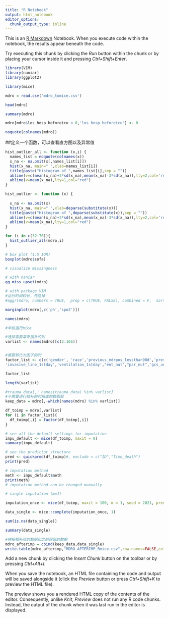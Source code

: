 ```yaml
---
title: "R Notebook"
output: html_notebook
editor_options: 
  chunk_output_type: inline
---
```


This is an [R Markdown](http://rmarkdown.rstudio.com) Notebook. When you execute code within the notebook, the results appear beneath the code. 

Try executing this chunk by clicking the *Run* button within the chunk or by placing your cursor inside it and pressing *Ctrl+Shift+Enter*. 

```r
library(VIM)
library(naniar)
library(ggplot2)
```


```r
library(mice)
```

```r
mdro = read.csv('mdro_tomice.csv')
```

```r
head(mdro)
```

```r
summary(mdro)
```
```r
mdro[mdro$los_hosp_beforeicu < 0,'los_hosp_beforeicu'] <- 0
```

```r
noquote(colnames(mdro))
```

##定义一个函数，可以查看直方图以及异常值
```r
hist_outlier_all <- function (x,i) {
  names_list = noquote(colnames(x))
  x_na <- na.omit(x[,names_list[i]])
  hist(x_na, main=" ",xlab=names_list[i])
  title(paste("Histogram of ",names_list[i],sep = ""))
  abline(v=c(mean(x_na)+3*sd(x_na),mean(x_na)-3*sd(x_na)),lty=2,col='red')
  abline(v=mean(x_na),lty=1,col="red")
} 

```

```r
hist_outlier <- function (x) {
  
  x_na <- na.omit(x)
  hist(x_na, main=" ",xlab=deparse(substitute(x)))
  title(paste("Histogram of ",deparse(substitute(x)),sep = ""))
  abline(v=c(mean(x_na)+3*sd(x_na),mean(x_na)-3*sd(x_na)),lty=2,col='red')
  abline(v=mean(x_na),lty=1,col="red")
}
```


```r
for (i in c(32:76)){
  hist_outlier_all(mdro,i)
}
```


```r
# box plot (1.5 IQR)
boxplot(mdro$sofa)

```

```r
# visualize missingness

# with naniar
gg_miss_upset(mdro)
```
```r
# with package VIM
#运行时间较长，先隐掉
#aggr(mdro, numbers = TRUE,  prop = c(TRUE, FALSE), combined = F,  sortVars = F,  labels = names(mdro),   cex.axis=.7, gap=3, ylab = c("Histogram of missing data", "Pattern"))
```

```r
marginplot(mdro[,c('ph','spo2')])
```

```r
names(mdro)
```


```r
#单核运行mice

#选择需要拿来插补的列
varlist <- names(mdro)[c(2:166)]


#需要转化为因子的列
factor_list <- c(c('gender', 'race','previous_mdrpos_lessthan90d','previous_mdrneg_lessthan90d','last_careunit','ant_1stday','immu_1stday','vaso_1stday','surgical',
'invasive_line_1stday','ventilation_1stday',"ent_nut","par_nut",'gcs_unable','hospital_expire_flag'),c(names(mdro)[c(12:22)]), c(names(mdro)[c(23:42)]), c(names(mdro)[c(87:140)]))
```

```r
factor_list
```

```r
length(varlist)
```

```r
#trauma_data[,! names(trauma_data) %in% varlist]
#不需要进行插补的列组成的数据框
keep_data = mdro[,-which(names(mdro) %in% varlist)]
```


```r
df_toimp = mdro[,varlist]
for (i in factor_list){
  df_toimp[,i] = factor(df_toimp[,i])
}
```


```r
# see all the default settings for imputation
impu_default <- mice(df_toimp, maxit = 0)
summary(impu_default)
```

```r
# see the predictor structure
pred <- quickpred(df_toimp)#, exclude = c("ID","Time_death")
print(pred)

# imputation method
meth <- impu_default$meth
print(meth)    
# imputation method can be changed manually
```

```r
# single imputation (m=1)

imputation_once <- mice(df_toimp, maxit = 100, m = 1, seed = 2021, pred = pred, meth = meth, print = TRUE)

```

```r
data_single <- mice::complete(imputation_once, 1)
```

```r
sum(is.na(data_single))
```

```r
summary(data_single)
```

```r
#拼接插补后的数据和之前保留的数据
mdro_afterimp = cbind(keep_data,data_single)
write.table(mdro_afterimp,"MDRO_AFTERIMP_Rmice.csv",row.names=FALSE,col.names=TRUE,sep=",")
```


Add a new chunk by clicking the *Insert Chunk* button on the toolbar or by pressing *Ctrl+Alt+I*.

When you save the notebook, an HTML file containing the code and output will be saved alongside it (click the *Preview* button or press *Ctrl+Shift+K* to preview the HTML file).

The preview shows you a rendered HTML copy of the contents of the editor. Consequently, unlike *Knit*, *Preview* does not run any R code chunks. Instead, the output of the chunk when it was last run in the editor is displayed.
